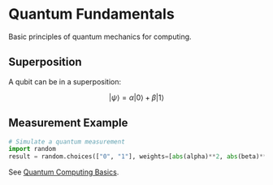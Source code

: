 # Quantum Fundamentals

Basic principles of quantum mechanics for computing.

## Superposition

A qubit can be in a superposition:

$$
|\psi\rangle = \alpha|0\rangle + \beta|1\rangle
$$

## Measurement Example

```python
# Simulate a quantum measurement
import random
result = random.choices(["0", "1"], weights=[abs(alpha)**2, abs(beta)**2])[0]
```

See [Quantum Computing Basics](https://en.wikipedia.org/wiki/Quantum_computing).

